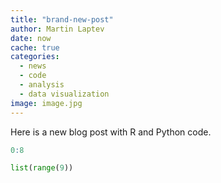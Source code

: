 ```yaml
---
title: "brand-new-post"
author: Martin Laptev
date: now
cache: true
categories:
  - news
  - code
  - analysis
  - data visualization
image: image.jpg
---
```


Here is a new blog post with R and Python code.

```r
0:8
```

```python
list(range(9))
```
